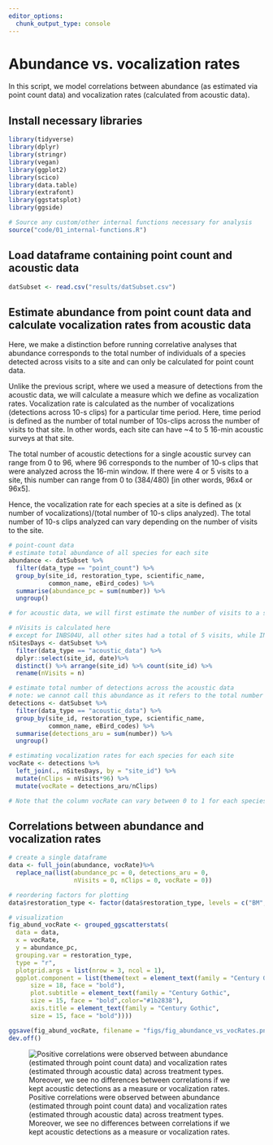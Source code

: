```yaml
---
editor_options: 
  chunk_output_type: console
---
```


# Abundance vs. vocalization rates  

In this script, we model correlations between abundance (as estimated via point count data) and vocalization rates (calculated from acoustic data).  

## Install necessary libraries
```r
library(tidyverse)
library(dplyr)
library(stringr)
library(vegan)
library(ggplot2)
library(scico)
library(data.table)
library(extrafont)
library(ggstatsplot)
library(ggside)

# Source any custom/other internal functions necessary for analysis
source("code/01_internal-functions.R")
```

## Load dataframe containing point count and acoustic data
```r
datSubset <- read.csv("results/datSubset.csv")
```

## Estimate abundance from point count data and calculate vocalization rates from acoustic data    

Here, we make a distinction before running correlative analyses that abundance corresponds to the total number of individuals of a species detected across visits to a site and can only be calculated for point count data.  

Unlike the previous script, where we used a measure of detections from the acoustic data, we will calculate a measure which we define as vocalization rates. Vocalization rate is calculated as the number of vocalizations (detections across 10-s clips) for a particular time period. Here, time period is defined as the number of total number of 10s-clips across the number of visits to that site. In other words, each site can have ~4 to 5 16-min acoustic surveys at that site.  

The total number of acoustic detections for a single acoustic survey can range from 0 to 96, where 96 corresponds to the number of 10-s clips that were analyzed across the 16-min window. If there were 4 or 5 visits to a site, this number can range from 0 to (384/480) [in other words, 96x4 or 96x5].  

Hence, the vocalization rate for each species at a site is defined as (x number of vocalizations)/(total number of 10-s clips analyzed). The total number of 10-s clips analyzed can vary depending on the number of visits to the site.   
```r
# point-count data
# estimate total abundance of all species for each site
abundance <- datSubset %>%
  filter(data_type == "point_count") %>%
  group_by(site_id, restoration_type, scientific_name,
           common_name, eBird_codes) %>% 
  summarise(abundance_pc = sum(number)) %>%
  ungroup()

# for acoustic data, we will first estimate the number of visits to a site, which will essentially translate to the number of 10-s clips that were analyzed/heard (used here as the time period for the calculation of vocalization rates)

# nVisits is calculated here
# except for INBS04U, all other sites had a total of 5 visits, while INBS04U had 4 visits
nSitesDays <- datSubset %>%
  filter(data_type == "acoustic_data") %>%
  dplyr::select(site_id, date)%>%
  distinct() %>% arrange(site_id) %>% count(site_id) %>%
  rename(nVisits = n)

# estimate total number of detections across the acoustic data
# note: we cannot call this abundance as it refers to the total number of vocalizations across all sites
detections <- datSubset %>%
  filter(data_type == "acoustic_data") %>%
  group_by(site_id, restoration_type, scientific_name,
           common_name, eBird_codes) %>% 
  summarise(detections_aru = sum(number)) %>%
  ungroup()

# estimating vocalization rates for each species for each site
vocRate <- detections %>%
  left_join(., nSitesDays, by = "site_id") %>%
  mutate(nClips = nVisits*96) %>%
  mutate(vocRate = detections_aru/nClips)

# Note that the column vocRate can vary between 0 to 1 for each species for each site (this value can vary across sites for each species, referring to how vocally active a species is)
```

## Correlations between abundance and vocalization rates
```r
# create a single dataframe
data <- full_join(abundance, vocRate)%>%
  replace_na(list(abundance_pc = 0, detections_aru = 0,
                  nVisits = 0, nClips = 0, vocRate = 0))

# reordering factors for plotting
data$restoration_type <- factor(data$restoration_type, levels = c("BM", "AR", "NR"))

# visualization
fig_abund_vocRate <- grouped_ggscatterstats(
  data = data,
  x = vocRate,
  y = abundance_pc,
  grouping.var = restoration_type,
  type = "r",
  plotgrid.args = list(nrow = 3, ncol = 1),
  ggplot.component = list(theme(text = element_text(family = "Century Gothic", size = 15, face = "bold"),plot.title = element_text(family = "Century Gothic",
      size = 18, face = "bold"),
      plot.subtitle = element_text(family = "Century Gothic", 
      size = 15, face = "bold",color="#1b2838"),
      axis.title = element_text(family = "Century Gothic",
      size = 15, face = "bold"))))

ggsave(fig_abund_vocRate, filename = "figs/fig_abundance_vs_vocRates.png", width = 14, height = 16, device = png(), units = "in", dpi = 300)
dev.off() 
```

![Positive correlations were observed between abundance (estimated through point count data) and vocalization rates (estimated through acoustic data) across treatment types. Moreover, we see no differences between correlations if we kept acoustic detections as a measure or vocalization rates.](figs/fig_abundance_vs_vocRates.png)  




